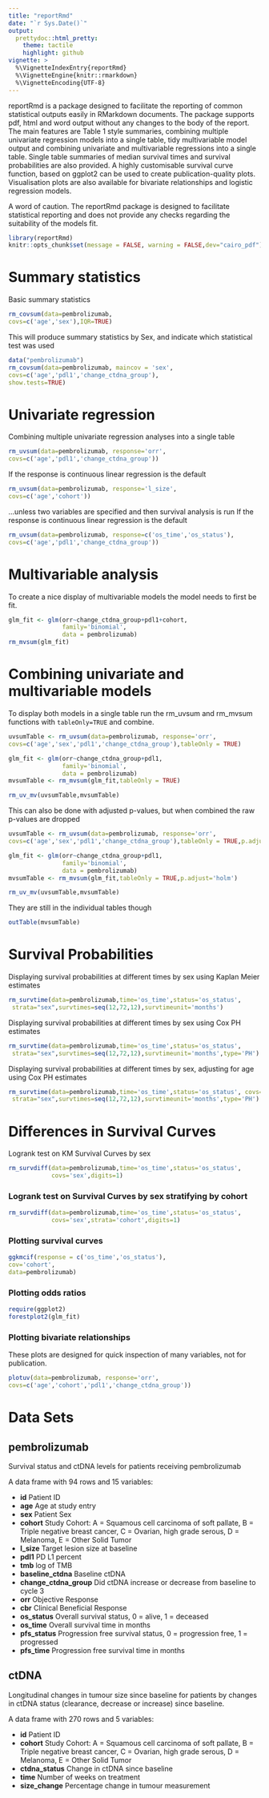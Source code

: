 ```yaml
---
title: "reportRmd"
date: "`r Sys.Date()`"
output:
  prettydoc::html_pretty:
    theme: tactile
    highlight: github
vignette: >
  %\VignetteIndexEntry{reportRmd}
  %\VignetteEngine{knitr::rmarkdown}
  %\VignetteEncoding{UTF-8}
---
```


reportRmd is a package designed to facilitate the reporting of common statistical outputs easily in RMarkdown documents. The package supports pdf, html and word output without any changes to the body of the report. The main features are Table 1 style summaries, combining multiple univariate regression models into a single table, tidy multivariable model output and combining univariate and multivariable regressions into a single table. Single table summaries of median survival times and survival probabilities are also provided. A highly customisable survival curve function, based on ggplot2 can be used to create publication-quality plots. Visualisation plots are also available for bivariate relationships and logistic regression models. 

A word of caution. The reportRmd package is designed to facilitate statistical reporting and does not provide any checks regarding the suitability of the models fit. 

<!--
## Styles
Currently `html_pretty` supports three page themes, `cayman` (the default),
`tactile`, and `architect`. And there are also two syntax highlight styles:
`github` to mimic the syntax highlight on Github, and `vignette` that is used by
`html_vignette`. If no highlight parameter is given, the default style created
by Pandoc will be used.
-->

```r
library(reportRmd)
knitr::opts_chunk$set(message = FALSE, warning = FALSE,dev="cairo_pdf")
```

# Summary statistics 

Basic summary statistics

```r
rm_covsum(data=pembrolizumab, 
covs=c('age','sex'),IQR=TRUE)

```

This will produce summary statistics by Sex, and indicate which statistical test was used

```r
data("pembrolizumab")
rm_covsum(data=pembrolizumab, maincov = 'sex',
covs=c('age','pdl1','change_ctdna_group'),
show.tests=TRUE)

```

# Univariate regression

Combining multiple univariate regression analyses into a single table

```r
rm_uvsum(data=pembrolizumab, response='orr',
covs=c('age','pdl1','change_ctdna_group'))

```

If the response is continuous linear regression is the default

```r
rm_uvsum(data=pembrolizumab, response='l_size',
covs=c('age','cohort'))

```

...unless two variables are specified and then survival analysis is run
If the response is continuous linear regression is the default

```r
rm_uvsum(data=pembrolizumab, response=c('os_time','os_status'),
covs=c('age','pdl1','change_ctdna_group'))

```

# Multivariable analysis

To create a nice display of multivariable models the model needs to first be fit.

```r
glm_fit <- glm(orr~change_ctdna_group+pdl1+cohort,
               family='binomial',
               data = pembrolizumab)
rm_mvsum(glm_fit)
```


# Combining univariate and multivariable models

To display both models in a single table run the rm_uvsum and rm_mvsum functions with `tableOnly=TRUE` and combine.

```r
uvsumTable <- rm_uvsum(data=pembrolizumab, response='orr',
covs=c('age','sex','pdl1','change_ctdna_group'),tableOnly = TRUE)

glm_fit <- glm(orr~change_ctdna_group+pdl1,
               family='binomial',
               data = pembrolizumab)
mvsumTable <- rm_mvsum(glm_fit,tableOnly = TRUE)

rm_uv_mv(uvsumTable,mvsumTable)
```

This can also be done with adjusted p-values, but when combined the raw p-values are dropped

```r
uvsumTable <- rm_uvsum(data=pembrolizumab, response='orr',
covs=c('age','sex','pdl1','change_ctdna_group'),tableOnly = TRUE,p.adjust='holm')

glm_fit <- glm(orr~change_ctdna_group+pdl1,
               family='binomial',
               data = pembrolizumab)
mvsumTable <- rm_mvsum(glm_fit,tableOnly = TRUE,p.adjust='holm')

rm_uv_mv(uvsumTable,mvsumTable)
```

They are still in the individual tables though

```r
outTable(mvsumTable)
```

# Survival Probabilities 

Displaying survival probabilities at different times by sex using Kaplan Meier estimates

```r
rm_survtime(data=pembrolizumab,time='os_time',status='os_status',
 strata="sex",survtimes=seq(12,72,12),survtimeunit='months')

```

Displaying survival probabilities at different times by sex using Cox PH estimates

```r
rm_survtime(data=pembrolizumab,time='os_time',status='os_status',
 strata="sex",survtimes=seq(12,72,12),survtimeunit='months',type='PH')

```

Displaying survival probabilities at different times by sex, adjusting for age using Cox PH estimates

```r
rm_survtime(data=pembrolizumab,time='os_time',status='os_status', covs='age',
 strata="sex",survtimes=seq(12,72,12),survtimeunit='months',type='PH')

```

# Differences in Survival Curves

Logrank test on KM Survival Curves by sex
```r
rm_survdiff(data=pembrolizumab,time='os_time',status='os_status', 
            covs='sex',digits=1)
```

### Logrank test on Survival Curves by sex stratifying by cohort
```r
rm_survdiff(data=pembrolizumab,time='os_time',status='os_status', 
            covs='sex',strata='cohort',digits=1)
```

### Plotting survival curves

```r
ggkmcif(response = c('os_time','os_status'),
cov='cohort',
data=pembrolizumab)
```

### Plotting odds ratios

```r
require(ggplot2)
forestplot2(glm_fit)
```

### Plotting bivariate relationships

These plots are designed for quick inspection of many variables, not for publication.
```r
plotuv(data=pembrolizumab, response='orr',
covs=c('age','cohort','pdl1','change_ctdna_group'))

```


# Data Sets

## pembrolizumab


Survival status and ctDNA levels for patients receiving pembrolizumab

A data frame with 94 rows and 15 variables:


- **id** Patient ID
- **age** Age at study entry
- **sex** Patient Sex
- **cohort** Study Cohort: A = Squamous cell carcinoma of soft pallate, B = Triple negative breast cancer, C = Ovarian, high grade serous, D = Melanoma, E = Other Solid Tumor
- **l_size** Target lesion size at baseline
- **pdl1** PD L1 percent
- **tmb** log of TMB
- **baseline_ctdna** Baseline ctDNA
- **change_ctdna_group** Did ctDNA increase or decrease from baseline to cycle 3
- **orr** Objective Response
- **cbr** Clinical Beneficial Response
- **os_status** Overall survival status, 0 = alive, 1 = deceased
- **os_time** Overall survival time in months
- **pfs_status** Progression free survival status, 0 = progression free, 1 = progressed
- **pfs_time** Progression free survival time in months



## ctDNA

Longitudinal changes in tumour size since baseline for patients by changes in ctDNA status (clearance, decrease or increase) since baseline.

A data frame with 270 rows and 5 variables:

- **id** Patient ID
- **cohort** Study Cohort: A = Squamous cell carcinoma of soft pallate, B = Triple negative breast cancer, C = Ovarian, high grade serous, D = Melanoma, E = Other Solid Tumor
- **ctdna_status** Change in ctDNA since baseline
- **time** Number of weeks on treatment
- **size_change** Percentage change in tumour measurement


